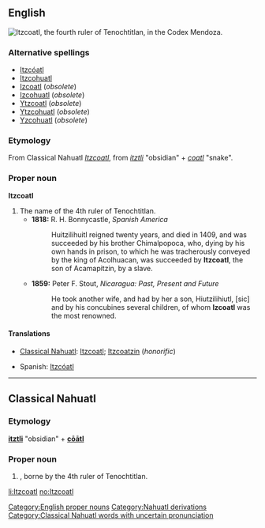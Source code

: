 ==English==
[[Image:Itzcoatl.jpg|frame|right|Itzcoatl, the fourth ruler of Tenochtitlan, in the Codex Mendoza.]]
{{wikipedia}}

===Alternative spellings===
* [[Itzcóatl]]
* [[Itzcohuatl]]
* [[Izcoatl]] (''obsolete'')
* [[Izcohuatl]] (''obsolete'')
* [[Ytzcoatl]] (''obsolete'')
* [[Ytzcohuatl]] (''obsolete'')
* [[Yzcohuatl]] (''obsolete'')

===Etymology===
From Classical Nahuatl ''[[Itzcoatl#Classical_Nahuatl|Itzcoatl]]'', from ''[[itztli]]'' "obsidian" + ''[[coatl]]'' "snake".

===Proper noun===
'''Itzcoatl'''

# The name of the 4th ruler of Tenochtitlan.
#* '''1818:''' R. H. Bonnycastle, ''Spanish America''
#*: Huitzilihuitl reigned twenty years, and died in 1409, and was succeeded by his brother Chimalpopoca, who, dying by his own hands in prison, to which he was tracherously conveyed by the king of Acolhuacan, was succeeded by '''Itzcoatl''', the son of Acamapitzin, by a slave.
#* '''1859:''' Peter F. Stout, ''Nicaragua: Past, Present and Future''
#*: He took another wife, and had by her a son, Hiutzilihiutl, [sic] and by his concubines several children, of whom '''Izcoatl''' was the most renowned.

====Translations====
{{trans-top|the name of the 4th ruler of Tenochtitlan}}
* [[Classical Nahuatl]]: [[Itzcoatl#Classical_Nahuatl|Itzcoatl]]; [[Itzcoatzin]] (''honorific'')
{{trans-mid}}
* Spanish: [[Itzcóatl]]
{{trans-bottom}}

[[Category:English proper nouns]]
[[Category:Nahuatl derivations]]

----

==Classical Nahuatl==

===Etymology===
'''[[itztli]]''' "obsidian" + '''[[coatl|cōātl]]'''

===Proper noun===
{{infl|nci|proper noun|head=Ītzcōātl}}

# {{given name|male|lang=nci}}, borne by the 4th ruler of Tenochtitlan.

[[Category:Classical Nahuatl words with uncertain pronunciation]]

[[li:Itzcoatl]]
[[no:Itzcoatl]]